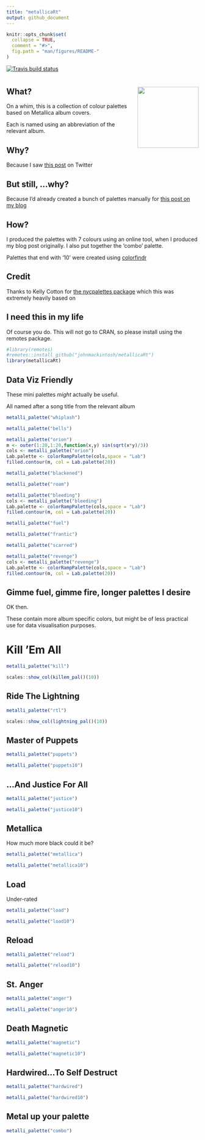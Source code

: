 ```yaml
---
title: "metallicaRt"
output: github_document
---
```


```r
knitr::opts_chunk$set(
  collapse = TRUE,
  comment = "#>",
  fig.path = "man/figures/README-"
)
```

<!-- badges: start -->
  [![Travis build status](https://travis-ci.com/johnmackintosh/metallicaRt.svg?branch=master)](https://travis-ci.com/johnmackintosh/metallicaRt)
  <!-- badges: end -->

# <img src="man/figures/metallicart.jpg" width="160px" align="right"/> 


## What?

On a whim, this is a collection of colour palettes based on Metallica album covers.

Each is named using an abbreviation of the relevant album.

## Why?

Because I saw [this post](https://github.com/annahensch/R-tutorials/blob/master/ggplot-on-fire.md) on Twitter


## But still, ...why?

Because I'd already created a bunch of palettes manually for [this post on my blog](https://johnmackintosh.net/blog/2018-01-29-hardwired-for-tidy-text/)


## How?

I produced the palettes with 7 colours using an online tool, when I produced
my blog post originally. I also put together the 'combo' palette.

Palettes that end with '10' were created using [colorfindr](https://CRAN.R-project.org/package=colorfindr)


## Credit

Thanks to Kelly Cotton for [the nycpalettes package](https://github.com/kellycotton/nycpalettes) which this was extremely heavily based on


## I need this in my life

Of course you do. 
This will not go to CRAN, so please install using the remotes package.

```r
#library(remotes)
#remotes::install_github("johnmackintosh/metallicaRt")
library(metallicaRt)
```


## Data Viz Friendly

These mini palettes _might_ actually be useful. 

All named after a song title from the relevant album


```r
metalli_palette("whiplash")

```


```r
metalli_palette("bells")

```


```r
metalli_palette("orion")
m <- outer(1:20,1:20,function(x,y) sin(sqrt(x*y)/3))
cols <- metalli_palette("orion")
Lab.palette <- colorRampPalette(cols,space = "Lab")
filled.contour(m, col = Lab.palette(20))
```


```r
metalli_palette("blackened")

```



```r
metalli_palette("roam")
```



```r
metalli_palette("bleeding")
cols <- metalli_palette("bleeding")
Lab.palette <- colorRampPalette(cols,space = "Lab")
filled.contour(m, col = Lab.palette(20))
```



```r
metalli_palette("fuel")
```


```r
metalli_palette("frantic")
```


```r
metalli_palette("scarred")
```


```r
metalli_palette("revenge")
cols <- metalli_palette("revenge")
Lab.palette <- colorRampPalette(cols,space = "Lab")
filled.contour(m, col = Lab.palette(20))

```



## Gimme fuel, gimme fire, longer palettes I desire


OK then.   

These contain more album specific colors, but might be of less practical use 
for data visualisation purposes. 



# Kill 'Em All
```r
metalli_palette("kill")
```


```r
scales::show_col(killem_pal()(10))
```

## Ride  The Lightning

```r
metalli_palette("rtl")
```


```r
scales::show_col(lightning_pal()(10))
```


## Master of Puppets

```r
metalli_palette("puppets")
```

```r
metalli_palette("puppets10")
```


## ...And Justice For All

```r
metalli_palette("justice")
```


```r
metalli_palette("justice10")
```

## Metallica

How much more black could it be?

```r
metalli_palette("metallica")
```


```r
metalli_palette("metallica10")
```


## Load
Under-rated

```r
metalli_palette("load")
```


```r
metalli_palette("load10")
```



## Reload

```r
metalli_palette("reload")
```


```r
metalli_palette("reload10")
```


## St. Anger

```r
metalli_palette("anger")
```


```r
metalli_palette("anger10")
```


## Death Magnetic


```r
metalli_palette("magnetic")
```


```r
metalli_palette("magnetic10")
```



## Hardwired...To Self Destruct

```r
metalli_palette("hardwired")
```


```r
metalli_palette("hardwired10")
```

## Metal up your palette

```r
metalli_palette("combo")
```

